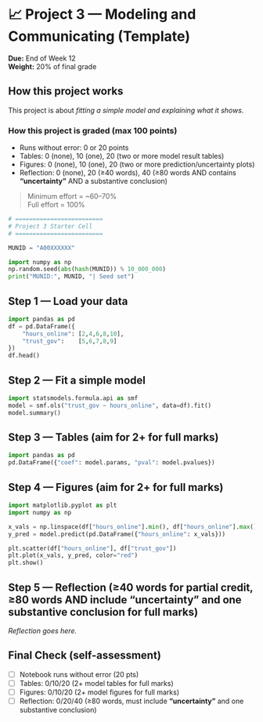 # 📈 Project 3 — Modeling and Communicating (Template)

**Due:** End of Week 12  
**Weight:** 20% of final grade  

## How this project works

This project is about *fitting a simple model and explaining what it shows*.  

### How this project is graded (max 100 points)

- Runs without error: 0 or 20 points  
- Tables: 0 (none), 10 (one), 20 (two or more model result tables)  
- Figures: 0 (none), 10 (one), 20 (two or more prediction/uncertainty plots)  
- Reflection: 0 (none), 20 (≥40 words), 40 (≥80 words AND contains **“uncertainty”** AND a substantive conclusion)  

> Minimum effort = ~60–70%  
> Full effort = 100%  

```python
# =========================
# Project 3 Starter Cell
# =========================

MUNID = "A00XXXXXX"

import numpy as np
np.random.seed(abs(hash(MUNID)) % 10_000_000)
print("MUNID:", MUNID, "| Seed set")
```

## Step 1 — Load your data

```python
import pandas as pd
df = pd.DataFrame({
    "hours_online": [2,4,6,8,10],
    "trust_gov":    [5,6,7,8,9]
})
df.head()
```

## Step 2 — Fit a simple model

```python
import statsmodels.formula.api as smf
model = smf.ols("trust_gov ~ hours_online", data=df).fit()
model.summary()
```

## Step 3 — Tables (aim for 2+ for full marks)

```python
import pandas as pd
pd.DataFrame({"coef": model.params, "pval": model.pvalues})
```

## Step 4 — Figures (aim for 2+ for full marks)

```python
import matplotlib.pyplot as plt
import numpy as np

x_vals = np.linspace(df["hours_online"].min(), df["hours_online"].max(), 100)
y_pred = model.predict(pd.DataFrame({"hours_online": x_vals}))

plt.scatter(df["hours_online"], df["trust_gov"])
plt.plot(x_vals, y_pred, color="red")
plt.show()
```

## Step 5 — Reflection (≥40 words for partial credit, ≥80 words AND include “uncertainty” and one substantive conclusion for full marks)

*Reflection goes here.*

## Final Check (self-assessment)

- [ ] Notebook runs without error (20 pts)  
- [ ] Tables: 0/10/20 (2+ model tables for full marks)  
- [ ] Figures: 0/10/20 (2+ model figures for full marks)  
- [ ] Reflection: 0/20/40 (≥80 words, must include **“uncertainty”** and one substantive conclusion)  

